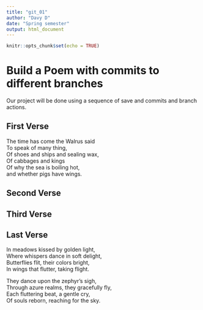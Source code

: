 ```yaml
---
title: "git_01"
author: "Davy D"
date: "Spring semester"
output: html_document
---
```


```r
knitr::opts_chunk$set(echo = TRUE)
```
# Build a Poem with commits to different branches
Our project will be done using a sequence of save and commits and branch actions.
<!-- Do not modify or change any text in "!--" bracketed areas such as this --- these are instructions to
you, if you change any of this the git program will notice it and compromise your git merging strategy !-->

## First Verse 
<!--Put the first five lines of a poem by Lewis Carrol in this section!-->

The time has come the Walrus said   
To speak of many thing,   
Of shoes and ships and sealing wax,  
Of cabbages and kings   
Of why the sea is boiling hot,  
and whether pigs have wings. 

## Second Verse
<!--Put the first five lines of a poem by Robert Frost here!-->

## Third Verse
<!--Put the first two verses of The Walrus and the Carpenter here!-->

## Last Verse
<!--Put a short poem you created using chatGPT of 20 to 30 lines,here!-->

In meadows kissed by golden light,  
Where whispers dance in soft delight,  
Butterflies flit, their colors bright,  
In wings that flutter, taking flight.  

They dance upon the zephyr's sigh,  
Through azure realms, they gracefully fly,  
Each fluttering beat, a gentle cry,  
Of souls reborn, reaching for the sky.    